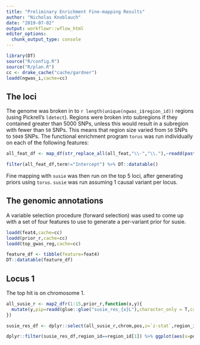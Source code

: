```yaml
---
title: "Preliminary Enrichment Fine-mapping Results"
author: "Nicholas Knoblauch"
date: "2019-07-02"
output: workflowr::wflow_html
editor_options:
  chunk_output_type: console
---
```



```r
library(DT)
source("R/config.R")
source("R/plan.R")   
cc <- drake_cache("cache/gardner")
loadd(ngwas_i,cache=cc)
```


## The loci

The genome was broken in to `r length(unique(ngwas_i$region_id))` regions (using Pickrell's `ldetect`).  Regions were broken into subregions if they contained greater than 5000 SNPs, unless this would result in a subregion with fewer than `50` SNPs.  This means that  region size varied from `50` SNPs to `5049` SNPs. The functional enrichment program `torus` was run individually on each of the following features:

```r
all_feat_df <- map_df(str_replace_all(all_feat,"\\-","\\."),~readd(paste0("s_feat_anno_r_ra_",.x),character_only = T,cache = cc)$est)

filter(all_feat_df,term!="Intercept") %>% DT::datatable()
```

Fine mapping with `susie` was then run on the top 5 loci, after generating priors using `torus`.  `susie` was run assuming 1 causal variant per locus.

## The genomic annotations

A variable selection procedure (forward selection) was used to come up with a set of four features to use to generate a per-variant prior for susie.

```r
loadd(feat4,cache=cc)
loadd(prior_r,cache=cc)
loadd(top_gwas_reg,cache=cc)

feature_df <- tibble(feature=feat4)
DT::datatable(feature_df)
```



## Locus 1


The top hit is on chromosome 1.

```r

all_susie_r <- map2_dfr(1:15,prior_r,function(x,y){
  mutate(y,pip=readd(glue::glue("susie_res_{x}L"),character_only = T,cache=cc)$pip)
})

susie_res_df <- dplyr::select(all_susie_r,chrom,pos,z=`z-stat`,region_id,prior,pip) %>% tidyr::gather(key="feature",value="value",z,prior,pip)

dplyr::filter(susie_res_df,region_id==region_id[1]) %>% ggplot(aes(x=pos,y=abs(value),col=feature))+geom_point()+facet_wrap(~feature,scales = "free_y")+ggtitle("Chromosome 1,76481857-76728135")
```

